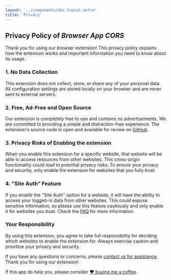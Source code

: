 ```yaml
---
layout: '../components/doc-layout.astro'
title: 'Privacy'
---
```

## Privacy Policy of *Browser App CORS*


Thank you for using our browser extension! This privacy policy explains how the extension works and important information you need to know about its usage.

### 1. No Data Collection
This extension does not collect, store, or share any of your personal data. All configuration settings are stored locally on your browser and are never sent to external servers.

### 2. Free, Ad-Free and Open Source
Our extension is completely free to use and contains no advertisements. We are committed to providing a simple and distraction-free experience. The extension's source code is open and available for review on [GitHub](https://github.com/oe/browser-app-cors).

### 3. Privacy Risks of Enabling the extension
When you enable this extension for a specific website, that website will be able to access resources from other websites. This cross-origin functionality could lead to potential privacy risks. To ensure your privacy and security, only enable the extension for websites that you fully trust.

### 4. "Site Auth" Feature
If you enable the "Site Auth" option for a website, it will have the ability to access your logged-in data from other websites. This could expose sensitive information, so please use this feature cautiously and only enable it for websites you trust. Check the [FAQ](/faq/#site-auth) for more information.

### Your Responsibility
By using this extension, you agree to take full responsibility for deciding which websites to enable the extension for. Always exercise caution and prioritize your privacy and security.

If you have any questions or concerns, please [contact us for assistance](mailto:apps@forth.ink?subject=Browser%20App%20CORS%20Privacy%20Concerns). Thank you for using our extension!


If this app do help you, please consider [❤️ buying me a coffee](https://forth.ink/donate/).


